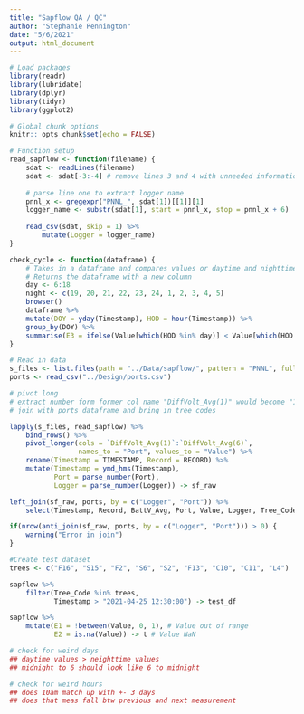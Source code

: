 ```yaml
---
title: "Sapflow QA / QC"
author: "Stephanie Pennington"
date: "5/6/2021"
output: html_document
---
```


```r
# Load packages
library(readr)
library(lubridate)
library(dplyr)
library(tidyr)
library(ggplot2)

# Global chunk options
knitr:: opts_chunk$set(echo = FALSE)

# Function setup
read_sapflow <- function(filename) {
    sdat <- readLines(filename)
    sdat <- sdat[-3:-4] # remove lines 3 and 4 with unneeded information
    
    # parse line one to extract logger name
    pnnl_x <- gregexpr("PNNL_", sdat[1])[[1]][1]
    logger_name <- substr(sdat[1], start = pnnl_x, stop = pnnl_x + 6)
    
    read_csv(sdat, skip = 1) %>% 
        mutate(Logger = logger_name)
}

check_cycle <- function(dataframe) {
    # Takes in a dataframe and compares values or daytime and nighttime sapflow
    # Returns the dataframe with a new column 
    day <- 6:18
    night <- c(19, 20, 21, 22, 23, 24, 1, 2, 3, 4, 5)
    browser()
    dataframe %>% 
    mutate(DOY = yday(Timestamp), HOD = hour(Timestamp)) %>% 
    group_by(DOY) %>% 
    summarise(E3 = ifelse(Value[which(HOD %in% day)] < Value[which(HOD %in% night)]))
}

# Read in data
s_files <- list.files(path = "../Data/sapflow/", pattern = "PNNL", full.names = TRUE)
ports <- read_csv("../Design/ports.csv")

```

```r

# pivot long
# extract number form former col name "DiffVolt_Avg(1)" would become "1"
# join with ports dataframe and bring in tree codes

lapply(s_files, read_sapflow) %>%  
    bind_rows() %>% 
    pivot_longer(cols = `DiffVolt_Avg(1)`:`DiffVolt_Avg(6)`, 
                 names_to = "Port", values_to = "Value") %>% 
    rename(Timestamp = TIMESTAMP, Record = RECORD) %>% 
    mutate(Timestamp = ymd_hms(Timestamp), 
           Port = parse_number(Port), 
           Logger = parse_number(Logger)) -> sf_raw

left_join(sf_raw, ports, by = c("Logger", "Port")) %>% 
    select(Timestamp, Record, BattV_Avg, Port, Value, Logger, Tree_Code, Species) -> sapflow

if(nrow(anti_join(sf_raw, ports, by = c("Logger", "Port"))) > 0) {
    warning("Error in join")
}

```


```r

#Create test dataset
trees <- c("F16", "S15", "F2", "S6", "S2", "F13", "C10", "C11", "L4")

sapflow %>% 
    filter(Tree_Code %in% trees,
           Timestamp > "2021-04-25 12:30:00") -> test_df

sapflow %>% 
    mutate(E1 = !between(Value, 0, 1), # Value out of range
           E2 = is.na(Value)) -> t # Value NaN

# check for weird days
## daytime values > neighttime values
## midnight to 6 should look like 6 to midnight

# check for weird hours
## does 10am match up with +- 3 days
## does that meas fall btw previous and next measurement
    

```



```r


```

